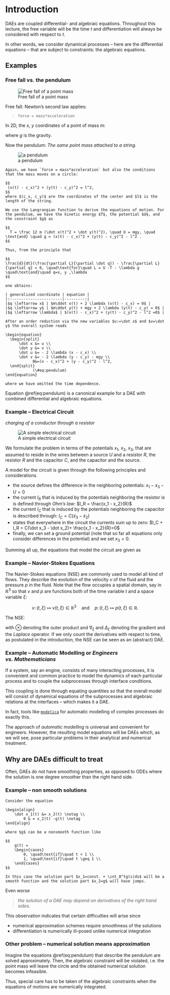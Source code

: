 # Introduction

DAEs are coupled differential- and algebraic equations. Throughout this lecture, the free variable will be the time $t$ and differentiation will always be considered with respect to $t$.

In other words, we consider dynamical processes -- here are the differential equations -- that are subject to constraints: the algebraic equations.

## Examples

### Free fall vs. the pendulum

![Free fall of a point mass](pics/freefall.png)

Free fall: Newton's second law applies: 

> `force = mass*acceleration`

In 2D, the $x$, $y$ coordinates of a point of mass $m$:

\begin{align}
m\ddot x &= 0 \\
m\ddot y &= -mg
\end{align}
where $g$ is the gravity. 

Now the pendulum: *The same point mass attached to a string*.

![a pendulum](pics/pendulum.png)

```example

Again, we have `force = mass*acceleration` but also the conditions that the mass moves on a circle:

$$
 (x(t) - c_x)^2 + (y(t) - c_y)^2 = l^2,
$$
where $(c_x, c_y)$ are the coordinates of the center and $l$ is the length of the string.

We use the Langrangian function to derive the equations of motion. For the pendulum, we have the kinetic energy $T$, the potential $U$, and the constraint $g$ as

$$
  T = \frac 12 m (\dot x(t)^2 + \dot y(t)^2), \quad U = mgy, \quad \text{and} \quad g = (x(t) - c_x)^2 + (y(t) - c_y)^2 - l^2 .
$$

Thus, from the principle that 

$$
\frac{d}{dt}(\frac{\partial L}{\partial \dot q}) - \frac{\partial L}{\partial q} = 0, \quad\text{for}\quad L = U -T - \lambda g \quad\text{and}\quad q=x, y ,\lambda
$$

one obtains:

| generalized coordinate | equation |
|:-----------------------|---------:|
|$q \leftarrow x$ | $m\ddot x(t) + 2 \lambda (x(t) - c_x) = 0$ |
|$q \leftarrow y$ | $m\ddot y(t) + mgy + 2 \lambda (y(t) - c_y) = 0$ |
|$q \leftarrow \lambda$ | $(x(t) - c_x)^2 + (y(t) - c_y)^2 - l^2 =0$ |

After an order reduction via the new variables $u:=\dot x$ and $v=\dot y$ the overall system reads

\begin{equation}
  \begin{split}
      \dot x &= u \\
      \dot y &= v \\
      \dot u &= - 2 \lambda (x - c_x) \\ 
      \dot v &= - 2 \lambda (y - c_y) - mgy \\
            0&=(x - c_x)^2 + (y - c_y)^2 - l^2, 
  \end{split}
            (\#eq:pendulum)
\end{equation}

where we have omitted the time dependence. 
```

Equation \@ref(eq:pendulum) is a canonical example for a DAE with combined differential and algebraic equations.

### Example -- Electrical Circuit

*charging of a conductor through a resistor*

![A simple electrical circuit](pics/circuit.png)

We formulate the problem in terms of the potentials $x_1$, $x_2$, $x_3$, that are assumed to reside in the wires between a source $U$ and a resistor $R$, the resistor $R$ and the capacitor $C$, and the capacitor and the source.

A model for the circuit is given through the following principles and considerations.

 * the source defines the difference in the neighboring potentials: $x_1 - x_3 - U = 0$
 * the current $I_R$ that is induced by the potentials neighboring the resistor is is defined through *Ohm's law*: $I_R = \frac{x_1 - x_2}{R}$
 * the current $I_C$ that is induced by the potentials neighboring the capacitor is described through: $I_C = C(\dot x_3 - \dot x_2)$
 * \emph{Kirchhoff's law} states that everywhere in the circuit the currents sum up to zero: $I_C + I_R = C(\dot x_3 - \dot x_2)+ \frac{x_1 - x_2}{R}=0$
 * finally, we can set a ground potential (note that so far all equations only consider differences in the potential) and we set $x_3 = 0$.

Summing all up, the equations that model the circuit are given as 

\begin{align}
C(\dot x_3 - \dot x_2) &= - \frac{x_1 - x_2}{R}\notag \\
0  &= x_1 - x_3 - U \\
0 &= x_3 \notag
\end{align}

### Example -- Navier-Stokes Equations

The Navier-Stokes equations (NSE) are commonly used to model all kind of flows. They describe the evolution of the velocity $v$ of the fluid and the pressure $p$ in the fluid. Note that the flow occupies a spatial domain, say in $\mathbb R^{3}$ so that $v$ and $p$ are functions both of the time variable $t$ and a space variable $\xi$:

$$
v\colon (t, \xi) \mapsto v(t,\xi)\in \mathbb R^{3} \quad\text{and}\quad  p\colon (t, \xi) \mapsto p(t,\xi)\in \mathbb R.
$$

The NSE:

\begin{align*}
  \frac{\partial v}{\partial t} + (v\otimes \nabla_\xi)v - \Delta_\xi v + \nabla_\xi p &= 0, \\
  \nabla \cdot v &= 0,
\end{align*}

with $\otimes$ denoting the outer product and $\nabla_\xi$ and $\Delta_\xi$ denoting the gradient and the *Laplace* operator. If we only count the derivatives with respect to time, as postulated in the introduction, the NSE can be seen as an (abstract) DAE. 

### Example -- Automatic Modelling or *Engineers vs. Mathematicians*

If a system, say an engine, consists of many interacting processes, it is convenient and common practice to model the dynamics of each particular process and to couple the subprocesses through interface conditions.

This coupling is done through equating quantities so that the overall model will consist of dynamical equations of the subprocesses and algebraic relations at the interfaces -- which makes it a DAE.

In fact, tools like [`modelica`](https://www.modelica.org/) for automatic modelling of complex processes do exactly this. 

The approach of *automatic modelling* is universal and convenient for engineers. However, the resulting model equations will be DAEs which, as we will see, pose particular problems in their analytical and numerical treatment.  

## Why are DAEs difficult to treat

Often, DAEs do not have smoothing properties, as opposed to ODEs where the solution is one degree smoother than the right hand side.

### Example -- non smooth solutions

```example
Consider the equation

\begin{align}
    \dot x_1(t) &= x_2(t) \notag \\
        0 & = x_2(t) -g(t) \notag
\end{align}

where $g$ can be a nonsmooth function like

$$
    g(t) = 
    \begin{cases} 
        0, \quad\text{if}\quad t < 1 \\
        1, \quad\text{if}\quad t \geq 1 \\
    \end{cases}
$$

In this case the solution part $x_1=const. + \int_0^tg(s)ds$ will be a smooth function and the solution part $x_2=g$ will have jumps.
```

Even worse

> *the solution of a DAE may depend on derivatives of the right hand sides.*

This observation indicates that certain difficulties will arise since

 * numerical approximation schemes require smoothness of the solutions
 * differentiation is numerically ill-posed unlike numerical integration

### Other problem -- numerical solution means approximation

Imagine the equations \@ref(eq:pendulum) that describe the pendulum are solved approximately. Then, the algebraic constraint will be violated, i.e. the point mass will leave the circle and the obtained numerical solution becomes infeasible.

Thus, special care has to be taken of the algebraic constraints when the equations of motions are numerically integrated.

